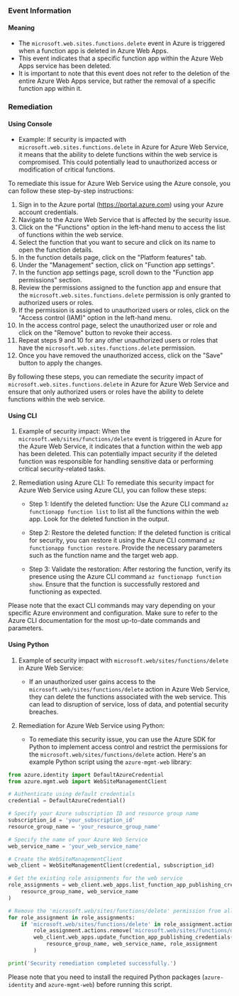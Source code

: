 
### Event Information

#### Meaning

- The `microsoft.web.sites.functions.delete` event in Azure is triggered when a function app is deleted in Azure Web Apps.
- This event indicates that a specific function app within the Azure Web Apps service has been deleted.
- It is important to note that this event does not refer to the deletion of the entire Azure Web Apps service, but rather the removal of a specific function app within it.

### Remediation

#### Using Console

- Example: If security is impacted with `microsoft.web.sites.functions.delete` in Azure for Azure Web Service, it means that the ability to delete functions within the web service is compromised. This could potentially lead to unauthorized access or modification of critical functions.

To remediate this issue for Azure Web Service using the Azure console, you can follow these step-by-step instructions:

1. Sign in to the Azure portal (https://portal.azure.com) using your Azure account credentials.
2. Navigate to the Azure Web Service that is affected by the security issue.
3. Click on the "Functions" option in the left-hand menu to access the list of functions within the web service.
4. Select the function that you want to secure and click on its name to open the function details.
5. In the function details page, click on the "Platform features" tab.
6. Under the "Management" section, click on "Function app settings".
7. In the function app settings page, scroll down to the "Function app permissions" section.
8. Review the permissions assigned to the function app and ensure that the `microsoft.web.sites.functions.delete` permission is only granted to authorized users or roles.
9. If the permission is assigned to unauthorized users or roles, click on the "Access control (IAM)" option in the left-hand menu.
10. In the access control page, select the unauthorized user or role and click on the "Remove" button to revoke their access.
11. Repeat steps 9 and 10 for any other unauthorized users or roles that have the `microsoft.web.sites.functions.delete` permission.
12. Once you have removed the unauthorized access, click on the "Save" button to apply the changes.

By following these steps, you can remediate the security impact of `microsoft.web.sites.functions.delete` in Azure for Azure Web Service and ensure that only authorized users or roles have the ability to delete functions within the web service.

#### Using CLI

1. Example of security impact: When the `microsoft.web/sites/functions/delete` event is triggered in Azure for the Azure Web Service, it indicates that a function within the web app has been deleted. This can potentially impact security if the deleted function was responsible for handling sensitive data or performing critical security-related tasks.

2. Remediation using Azure CLI: To remediate this security impact for Azure Web Service using Azure CLI, you can follow these steps:

   - Step 1: Identify the deleted function: Use the Azure CLI command `az functionapp function list` to list all the functions within the web app. Look for the deleted function in the output.

   - Step 2: Restore the deleted function: If the deleted function is critical for security, you can restore it using the Azure CLI command `az functionapp function restore`. Provide the necessary parameters such as the function name and the target web app.

   - Step 3: Validate the restoration: After restoring the function, verify its presence using the Azure CLI command `az functionapp function show`. Ensure that the function is successfully restored and functioning as expected.

Please note that the exact CLI commands may vary depending on your specific Azure environment and configuration. Make sure to refer to the Azure CLI documentation for the most up-to-date commands and parameters.

#### Using Python

1. Example of security impact with `microsoft.web/sites/functions/delete` in Azure Web Service:
   - If an unauthorized user gains access to the `microsoft.web/sites/functions/delete` action in Azure Web Service, they can delete the functions associated with the web service. This can lead to disruption of service, loss of data, and potential security breaches.

2. Remediation for Azure Web Service using Python:
   - To remediate this security issue, you can use the Azure SDK for Python to implement access control and restrict the permissions for the `microsoft.web/sites/functions/delete` action. Here's an example Python script using the `azure-mgmt-web` library:

```python
from azure.identity import DefaultAzureCredential
from azure.mgmt.web import WebSiteManagementClient

# Authenticate using default credentials
credential = DefaultAzureCredential()

# Specify your Azure subscription ID and resource group name
subscription_id = 'your_subscription_id'
resource_group_name = 'your_resource_group_name'

# Specify the name of your Azure Web Service
web_service_name = 'your_web_service_name'

# Create the WebSiteManagementClient
web_client = WebSiteManagementClient(credential, subscription_id)

# Get the existing role assignments for the web service
role_assignments = web_client.web_apps.list_function_app_publishing_credentials(
    resource_group_name, web_service_name
)

# Remove the 'microsoft.web/sites/functions/delete' permission from all role assignments
for role_assignment in role_assignments:
    if 'microsoft.web/sites/functions/delete' in role_assignment.actions:
        role_assignment.actions.remove('microsoft.web/sites/functions/delete')
        web_client.web_apps.update_function_app_publishing_credentials(
            resource_group_name, web_service_name, role_assignment
        )

print('Security remediation completed successfully.')
```

Please note that you need to install the required Python packages (`azure-identity` and `azure-mgmt-web`) before running this script.

